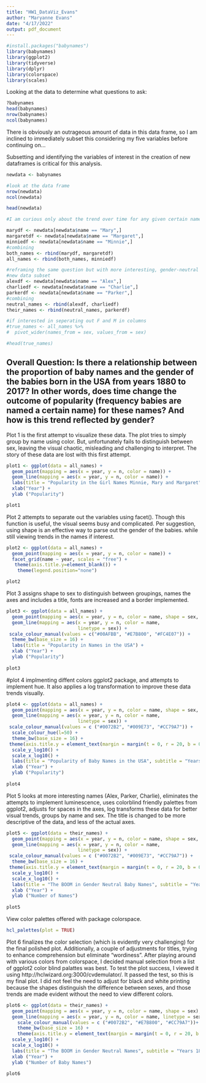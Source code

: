 ---
title: "HW1_DataViz_Evans"
author: "Maryanne Evans"
date: "4/17/2022"
output: pdf_document
---
```{r}
#install.packages("babynames")
library(babynames)
library(ggplot2)
library(tidyverse)
library(dplyr)
library(colorspace)
library(scales)
```
Looking at the data to determine what questions to ask:
```{r}
?babynames
head(babynames)
nrow(babynames)
ncol(babynames)
```
There is obviously an outrageous amount of data in this data frame, so I am inclined to immediately subset this considering my five variables before continuing on...

Subsetting and identifying the variables of interest in the creation of new dataframes is critical for this analysis.
```{r}
newdata <- babynames

#look at the data frame
nrow(newdata)
ncol(newdata)

head(newdata)

#I am curious only about the trend over time for any given certain names (Mary, Minnie, Margaret), so I created three separate data frames (this is the only way I could figure out how to approach this problem), and then combined them. 

marydf <- newdata[newdata$name == "Mary",]
margaretdf <- newdata[newdata$name == "Margaret",]
minniedf <- newdata[newdata$name == "Minnie",]
#combining
both_names <- rbind(marydf, margaretdf)
all_names <- rbind(both_names, minniedf)

#reframing the same question but with more interesting, gender-neutral names
#new data subset 
alexdf <- newdata[newdata$name == "Alex",]
charliedf <- newdata[newdata$name == "Charlie",]
parkerdf <- newdata[newdata$name == "Parker",]
#combining
neutral_names <- rbind(alexdf, charliedf)
their_names <- rbind(neutral_names, parkerdf)

#if interested in seperating out F and M in columns 
#true_names <- all_names %>%
#  pivot_wider(names_from = sex, values_from = sex)

#head(true_names)
```
Overall Question: Is there a relationship between the proportion of baby names and the gender of the babies born in the USA from years 1880 to 2017? In other words, does time change the outcome of popularity (frequency babies are named a certain name) for these names? And how is this trend reflected by gender?
----------------------------------------------------------------------------------------------------------------
Plot 1 is the first attempt to visualize these data. The plot tries to simply group by name using color. But, unfortunately fails to distinguish between sex, leaving the visual chaotic, misleading and challenging to interpret. The story of these data are lost with this first attempt. 
```{r}
plot1 <- ggplot(data = all_names) + 
  geom_point(mapping = aes(x = year, y = n, color = name)) +
  geom_line(mapping = aes(x = year, y = n, color = name)) +
  labs(title = "Popularity in the Girl Names Minnie, Mary and Margaret") +
  xlab("Year") +
  ylab ("Popularity")

plot1
```

Plot 2 attempts to separate out the variables using facet(). Though this function is useful, the visual seems busy and complicated. Per suggestion, using shape is an effective way to parse out the gender of the babies. while still viewing trends in the names if interest. 
```{r}
plot2 <- ggplot(data = all_names) +
  geom_point(mapping = aes(x = year, y = n, color = name)) +
  facet_grid(name ~ year, scales = "free") +
   theme(axis.title.y=element_blank()) +
    theme(legend.position="none") 

plot2
```

Plot 3 assigns shape to sex to distinguish between groupings, names the axes and includes a title, fonts are increased and a border implemented. 
```{r}
plot3 <- ggplot(data = all_names) +
  geom_point(mapping = aes(x = year, y = n, color = name, shape = sex, shape = sex), size = 2) +
  geom_line(mapping = aes(x = year, y = n, color = name,
                          linetype = sex)) +
 scale_colour_manual(values = c("#00AFBB", "#E7B800", "#FC4E07")) +
  theme_bw(base_size = 16) +
  labs(title = "Popularity in Names in the USA") + 
  xlab ("Year") +
  ylab ("Popularity")
  
plot3
```
#plot 4 implmenting diffent colors ggplot2 package, and attempts to implement hue. It also applies a log transformation to improve these data trends visually. 
```{r}
plot4 <- ggplot(data = all_names) +
  geom_point(mapping = aes(x = year, y = n, color = name, shape = sex, shape = sex), size = 2) +
  geom_line(mapping = aes(x = year, y = n, color = name,
                          linetype = sex)) +
 scale_colour_manual(values = c ("#0072B2", "#009E73", "#CC79A7")) +
  scale_colour_hue(l=50) +
  theme_bw(base_size = 16) +
 theme(axis.title.y = element_text(margin = margin(t = 0, r = 20, b = 0, l = 0))) + theme(axis.title.x =  element_text(margin = margin(t = 20, r = 0, b = 20, l = 0))) +
  scale_y_log10() +
  scale_x_log10() +
  labs(title = "Popularity of Baby Names in the USA", subtitle = "Years 1880 to 2017") + 
  xlab ("Year") +
  ylab ("Popularity")
  
plot4
```

Plot 5 looks at more interesting names (Alex, Parker, Charlie), eliminates the attempts to implement luminescence, uses colorblind friendly palettes from ggplot2, adjusts for spaces in the axes, log transforms these data for better visual trends, groups by name and sex. The title is changed to be more descriptive of the data, and less of the actual axes. 
```{r}
plot5 <- ggplot(data = their_names) +
  geom_point(mapping = aes(x = year, y = n, color = name, shape = sex, shape = sex), size = 2) +
  geom_line(mapping = aes(x = year, y = n, color = name,
                          linetype = sex)) +
 scale_colour_manual(values = c ("#0072B2", "#009E73", "#CC79A7")) +
  theme_bw(base_size = 16) +
 theme(axis.title.y = element_text(margin = margin(t = 0, r = 20, b = 0, l = 0))) + theme(axis.title.x =  element_text(margin = margin(t = 20, r = 0, b = 20, l = 0))) +
  scale_y_log10() +
  scale_x_log10() +
  labs(title = "The BOOM in Gender Neutral Baby Names", subtitle = "Years 1880 to 2017 in the USA") + 
  xlab ("Year") +
  ylab ("Number of Names")
  
plot5
```

View color palettes offered with package colorspace.
```{r}
hcl_palettes(plot = TRUE)
```

Plot 6 finalizes the color selection (which is evidently very challenging) for the final polished plot. Additionally, a couple of adjustments for titles, trying to enhance comprehension but eliminate "wordiness". After playing around with various colors from colorspace, I decided manual selection from a list of ggplot2 color blind palattes was best. To test the plot success, I viewed it using http://hclwizard.org:3000/cvdemulator/. It passed the test, so this is my final plot. I did not feel the need to adjust for black and white printing because the shapes distinguish the difference between sexes, and those trends are made evident without the need to view different colors. 
```{r}
plot6 <- ggplot(data = their_names) +
  geom_point(mapping = aes(x = year, y = n, color = name, shape = sex), size = 1.3) +
  geom_line(mapping = aes(x = year, y = n, color = name, linetype = sex)) +
    scale_colour_manual(values = c ("#0072B2", "#E7B800", "#CC79A7"))+
    theme_bw(base_size = 16) +
    theme(axis.title.y = element_text(margin = margin(t = 0, r = 20, b = 0, l = 0))) + theme(axis.title.x =            element_text(margin = margin(t = 20, r = 0, b = 20, l = 0))) +
  scale_y_log10() +
  scale_x_log10() +
  labs(title = "The BOOM in Gender Neutral Names", subtitle = "Years 1880 to 2017 in the USA") + 
  xlab ("Year") +
  ylab ("Number of Baby Names")
  
plot6
```